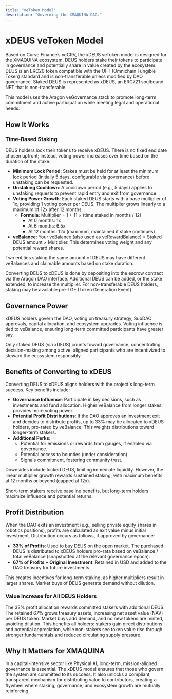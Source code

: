 ```yaml
---
title: "veToken Model"
description: "Governing the XMAQUINA DAO."
---
```


# xDEUS veToken Model

Based on Curve Finance’s veCRV, the xDEUS veToken model is designed for the XMAQUINA ecosystem. DEUS holders stake their tokens to participate in governance and potentially share in value created by the ecosystem. DEUS is an ERC20 token compatible with the OFT (Omnichain Fungible Token) standard and is non-transferable unless modified by DAO governance. Staked DEUS is represented as xDEUS, an ERC721 soulbound NFT that is non-transferable.

This model uses the Aragon veGovernance stack to promote long-term commitment and active participation while meeting legal and operational needs.

## How It Works

### Time-Based Staking
DEUS holders lock their tokens to receive xDEUS. There is no fixed end date chosen upfront; instead, voting power increases over time based on the duration of the stake.

- **Minimum Lock Period**: Stakes must be held for at least the minimum lock period (initially 5 days, configurable via governance) before unstaking can be requested.
- **Unstaking Cooldown**: A cooldown period (e.g., 5 days) applies to unstaking requests to prevent rapid entry and exit from governance.
- **Voting Power Growth**: Each staked DEUS starts with a base multiplier of 1x, providing 1 voting power per DEUS. The multiplier grows linearly to a maximum of 12x after 12 months.
  - **Formula**: Multiplier = 1 + 11 × (time staked in months / 12)
    - At 0 months: 1x
    - At 6 months: 6.5x
    - At 12 months: 12x (maximum, maintained if stake continues)
- **veBalance**: Your veBalance (also used as veRewardBalance) = Staked DEUS amount × Multiplier. This determines voting weight and any potential reward shares.

Two entities staking the same amount of DEUS may have different veBalances and claimable amounts based on stake duration.

Converting DEUS to xDEUS is done by depositing into the escrow contract via the Aragon DAO interface. Additional DEUS can be added, or the stake extended, to increase the multiplier. For non-transferable DEUS holders, staking may be available pre-TGE (Token Generation Event).

## Governance Power
xDEUS holders govern the DAO, voting on treasury strategy, SubDAO approvals, capital allocation, and ecosystem upgrades. Voting influence is tied to veBalance, ensuring long-term committed participants have greater say.

Only staked DEUS (via xDEUS) counts toward governance, concentrating decision-making among active, aligned participants who are incentivized to steward the ecosystem responsibly.

## Benefits of Converting to xDEUS
Converting DEUS to xDEUS aligns holders with the project's long-term success. Key benefits include:

- **Governance Influence**: Participate in key decisions, such as investments and fund allocation. Higher veBalance from longer stakes provides more voting power.
- **Potential Profit Distributions**: If the DAO approves an investment exit and decides to distribute profits, up to 33% may be allocated to xDEUS holders, pro-rated by veBalance. This weights distributions toward longer-term stakers.
- **Additional Perks**:
  - Potential for emissions or rewards from gauges, if enabled via governance.
  - Potential access to bounties (under consideration).
  - Signals commitment, fostering community trust.

Downsides include locked DEUS, limiting immediate liquidity. However, the linear multiplier growth rewards sustained staking, with maximum benefits at 12 months or beyond (capped at 12x).

Short-term stakers receive baseline benefits, but long-term holders maximize influence and potential returns.

## Profit Distribution
When the DAO exits an investment (e.g., selling private equity shares in robotics positions), profits are calculated as exit value minus initial investment. Distribution occurs as follows, if approved by governance:

- **33% of Profits**: Used to buy DEUS on the open market. The purchased DEUS is distributed to xDEUS holders pro-rata based on veBalance / total veBalance (snapshotted at the relevant governance epoch).
- **67% of Profits + Original Investment**: Retained in USD and added to the DAO treasury for future investments.

This creates incentives for long-term staking, as higher multipliers result in larger shares. Market buys of DEUS generate demand without dilution.

### Value Increase for All DEUS Holders
The 33% profit allocation rewards committed stakers with additional DEUS. The retained 67% grows treasury assets, increasing net asset value (NAV) per DEUS token. Market buys add demand, and no new tokens are minted, avoiding dilution. This benefits all holders: stakers gain direct distributions and potential appreciation, while non-stakers see token value rise through stronger fundamentals and reduced circulating supply pressure.

## Why It Matters for XMAQUINA
In a capital-intensive sector like Physical AI, long-term, mission-aligned governance is essential. The xDEUS model ensures that those who govern the system are committed to its success. It also unlocks a compliant, transparent mechanism for distributing value to contributors, creating a flywheel where staking, governance, and ecosystem growth are mutually reinforcing.